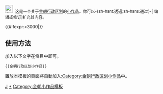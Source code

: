 <div class="notice metadata" id="stub" style="font-size: small;">[[File:Map of Jin.PNG|25px|金朝]]&nbsp;&nbsp;这是一个关于[[金朝行政区划]]的[[Wikipedia:小作品|小作品]]。你可以-{zh-hant:透過;zh-hans:通过}-<span class="plainlinks">[{{fullurl:{{FULLPAGENAME}}|action=edit}} 编辑或修订]</span>扩充其内容。</div><includeonly>[[Category:金朝行政区划小作品|{{PAGENAME}}]]{{#ifexpr:{{PAGESIZE:{{FULLPAGENAME}}|R}}>3000|[[Category:字数已超过3000字节的小作品|{{PAGENAME}}]]}}</includeonly><noinclude>

==使用方法==
加入以下文字在條目中即可。
<pre>{{金朝行政区划小作品}}</pre>

置放本模板的頁面將自動加入[[:Category:金朝行政区划小作品]]中。

[[Category:中国各朝代行政区划小作品模板|J]]
[[Category:金朝行政区划小作品|*]]
[[Category:金朝小作品模板]]
</noinclude>